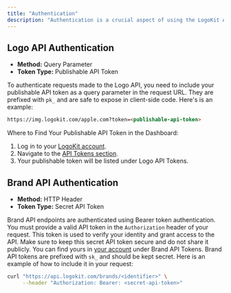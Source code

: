 ```yaml
---
title: "Authentication"
description: "Authentication is a crucial aspect of using the LogoKit APIs. It ensures that only authorized users can access the API endpoints, providing a secure environment for retrieving branding assets and information. This page outlines how authentication works for both the Logo API and Brand API, detailing the differences between the two."
---
```


## Logo API Authentication

- **Method:** Query Parameter
- **Token Type:** Publishable API Token

To authenticate requests made to the Logo API, you need to include your publishable API token as a query parameter in the request URL. They are prefixed with `pk_` and are safe to expose in client-side code. Here's is an example:

```md Request
https://img.logokit.com/apple.com?token=<publishable-api-token>
```

Where to Find Your Publishable API Token in the Dashboard:

1. Log in to your [LogoKit account](https://logokit.com/account).
2. Navigate to the [API Tokens section](https://logokit.com/account/api-tokens).
3. Your publishable token will be listed under Logo API Tokens.

## Brand API Authentication

- **Method:** HTTP Header
- **Token Type:** Secret API Token

Brand API endpoints are authenticated using Bearer token authentication. You must provide a valid API token in the `Authorization` header of your request. This token is used to verify your identity and grant access to the API. Make sure to keep this secret API token secure and do not share it publicly. You can find yours in [your account](https://logokit.com/account/api-tokens) under Brand API Tokens. Brand API tokens are prefixed with `sk_` and should be kept secret. Here is an example of how to include it in your request:

```bash Request
curl "https://api.logokit.com/brands/<identifier>" \
     --header "Authorization: Bearer: <secret-api-token>"
```
